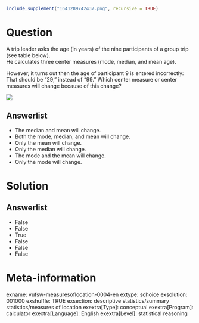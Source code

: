 ```r
include_supplement("1641289742437.png", recursive = TRUE)
```

Question
========
A trip leader asks the age (in years) of the nine participants of a group trip (see table below).  
He calculates three center measures (mode, median, and mean age).  
  
However, it turns out then the age of participant 9 is entered incorrectly: That should be "29," instead of "99." Which center measure or center measures will change because of this change?  
  
![](1641289742437.png)

Answerlist
----------
* The median and mean will change.
* Both the mode, median, and mean will change.
* Only the mean will change.
* Only the median will change.
* The mode and the mean will change.
* Only the mode will change.

Solution
========

Answerlist
----------
* False
* False
* True
* False
* False
* False

Meta-information
================
exname: vufsw-measuresoflocation-0004-en
extype: schoice
exsolution: 001000
exshuffle: TRUE
exsection: descriptive statistics/summary statistics/measures of location
exextra[Type]: conceptual
exextra[Program]: calculator
exextra[Language]: English
exextra[Level]: statistical reasoning

